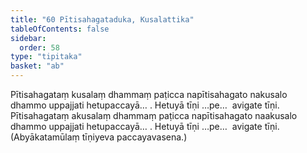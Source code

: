 ```yaml
---
title: "60 Pītisahagataduka, Kusalattika"
tableOfContents: false
sidebar:
  order: 58
type: "tipitaka"
basket: "ab"
---
```



<DynamicBreadcrumb />

<Division number="69">

<Paragraph number="191">
Pītisahagataṃ kusalaṃ dhammaṃ paṭicca napītisahagato nakusalo dhammo uppajjati hetupaccayā… . Hetuyā tīṇi …pe…  avigate tīṇi.
</Paragraph>

<Paragraph number="192">
Pītisahagataṃ akusalaṃ dhammaṃ paṭicca napītisahagato naakusalo dhammo uppajjati hetupaccayā… . Hetuyā tīṇi …pe…  avigate tīṇi. (Abyākatamūlaṃ tīṇiyeva paccayavasena.)
</Paragraph>
</Division>